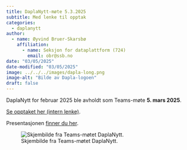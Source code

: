 ```yaml
---
title: DaplaNytt-møte 5.3.2025
subtitle: Med lenke til opptak 
categories:
  - daplanytt
author:
  - name: Øyvind Bruer-Skarsbø
    affiliation: 
      - name: Seksjon for dataplattform (724)
        email: obr@ssb.no
date: "03/05/2025"
date-modified: "03/05/2025"
image: ../../../images/dapla-long.png
image-alt: "Bilde av Dapla-logoen"
draft: false
---
```


DaplaNytt for februar 2025 ble avholdt som Teams-møte **5. mars 2025**.  

[Se opptaket her (intern lenke)](https://engage.cloud.microsoft/main/org/ssb.no/threads/eyJfdHlwZSI6IlRocmVhZCIsImlkIjoiMzIyNDYyOTk5ODMxMzQ3MiJ9?trk_copy_link=V2).

Presentasjonen [finner du her](https://ideal-guide-egkqq6z.pages.github.io/daplanytt-feb25.html#/title-slide). 

![Skjembilde fra Teams-møtet DaplaNytt.](./daplanytt-feb25.png)
